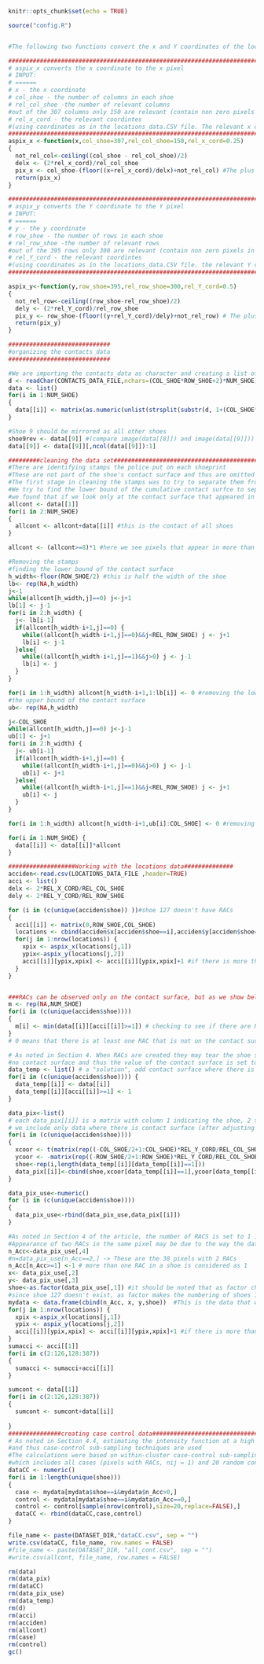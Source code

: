 ```{r setup, include=FALSE}
knitr::opts_chunk$set(echo = TRUE)
```

```{r load-config}
source("config.R")

```


```{r }

```

```{r 2.init_functions}
#The following two functions convert the x and Y coordinates of the location of a RAC to the X and Y pixels

##################################################################################################################
# aspix_x converts the x coordinate to the x pixel
# INPUT:
# ======
# x - the x coordinate
# col_shoe - the number of columns in each shoe
# rel_col_shoe -the number of relevant columns 
#out of the 307 columns only 150 are relevant (contain non zero pixels in some shoes)
# rel_x_cord - the relevant coordintes 
#(using coordinates as in the locations_data.CSV file. The relevant x coordinates are between -.25 and 0.25)
##################################################################################################################
aspix_x <-function(x,col_shoe=307,rel_col_shoe=150,rel_x_cord=0.25)
{
  not_rel_col<-ceiling((col_shoe - rel_col_shoe)/2)
  delx <- (2*rel_x_cord)/rel_col_shoe 
  pix_x <- col_shoe-(floor((x+rel_x_cord)/delx)+not_rel_col) #The plus rel_x_cord is because it is --rel_x_cord (the x starts from -rel_x_cord) 
  return(pix_x)    
}

##################################################################################################################
# aspix_y converts the Y coordinate to the Y pixel
# INPUT:
# ======
# y - the y coordinate
# row_shoe - the number of rows in each shoe
# rel_row_shoe -the number of relevant rows 
#out of the 395 rows only 300 are relevant (contain non zero pixels in some shoes)
# rel_Y_cord - the relevant coordintes 
#(using coordinates as in the locations_data.CSV file. the relevant Y coordinates are between -0.5 and 0.5)
##################################################################################################################

aspix_y<-function(y,row_shoe=395,rel_row_shoe=300,rel_Y_cord=0.5)
{
  not_rel_row<-ceiling((row_shoe-rel_row_shoe)/2)
  dely <- (2*rel_Y_cord)/rel_row_shoe 
  pix_y <- row_shoe-(floor((y+rel_Y_cord)/dely)+not_rel_row) # The plus rel_Y_cord is because it is --rel_Y_cord (the y starts from -0.5)
  return(pix_y) 
}  
```


```{r 3_contacts_data}
#############################
#organizing the contacts_data 
#############################

#We are importing the contacts_data as character and creating a list of contact shoe matrices 
d <- readChar(CONTACTS_DATA_FILE,nchars=(COL_SHOE*ROW_SHOE+2)*NUM_SHOE) 
data <- list() 
for(i in 1:NUM_SHOE)
{
  data[[i]] <- matrix(as.numeric(unlist(strsplit(substr(d, 1+(COL_SHOE*ROW_SHOE+2)*(i-1), (COL_SHOE*ROW_SHOE+2)*i-2), split="")) ),ROW_SHOE,COL_SHOE,byrow=1)
}

#Shoe 9 should be mirrored as all other shoes
shoe9rev <- data[[9]] #(compare image(data[[8]]) and image(data[[9]]))
data[[9]] <- data[[9]][,ncol(data[[9]]):1]

#########cleaning the data set###########################################
#There are identifying stamps the police put on each shoeprint
#These are not part of the shoe's contact surface and thus are omitted  
#The first stage in cleaning the stamps was to try to separate them from the actual contact surface 
#We try to find the lower bound of the cumulative contact surfce to separate the stamps from the actual contact surface
#we found that if we look only at the contact surface that appeared in more than 8 shoes it provided a relatively good separation      
allcont <- data[[1]]
for(i in 2:NUM_SHOE)
{
  allcont <- allcont+data[[i]] #this is the contact of all shoes  
}

allcont <- (allcont>=8)*1 #here we see pixels that appear in more than 8 shoes

#Removing the stamps
#finding the lower bound of the contact surface
h_width<-floor(ROW_SHOE/2) #this is half the width of the shoe
lb<- rep(NA,h_width) 
j<-1
while(allcont[h_width,j]==0) j<-j+1
lb[1] <- j-1 
for(i in 2:h_width) {
  j<- lb[i-1]
  if(allcont[h_width-i+1,j]==0) {
    while((allcont[h_width-i+1,j]==0)&&j<REL_ROW_SHOE) j <- j+1
    lb[i] <- j-1
  }else{
    while((allcont[h_width-i+1,j]==1)&&j>0) j <- j-1
    lb[i] <- j
  }
}

for(i in 1:h_width) allcont[h_width-i+1,1:lb[i]] <- 0 #removing the lower stamp
#the upper bound of the contact surface
ub<- rep(NA,h_width) 

j<-COL_SHOE
while(allcont[h_width,j]==0) j<-j-1
ub[1] <- j+1 
for(i in 2:h_width) {
  j<- ub[i-1]
  if(allcont[h_width-i+1,j]==0) {
    while((allcont[h_width-i+1,j]==0)&&j>0) j <- j-1
    ub[i] <- j+1
  }else{
    while((allcont[h_width-i+1,j]==1)&&j<REL_ROW_SHOE) j <- j+1
    ub[i] <- j
  }
}

for(i in 1:h_width) allcont[h_width-i+1,ub[i]:COL_SHOE] <- 0 #removing the upper stamp

for(i in 1:NUM_SHOE) {
  data[[i]] <- data[[i]]*allcont
}

```

```{r 4.contacts}

###################Working with the locations data##############
acciden<-read.csv(LOCATIONS_DATA_FILE ,header=TRUE)
acci <- list()
delx <- 2*REL_X_CORD/REL_COL_SHOE 
dely <- 2*REL_Y_CORD/REL_ROW_SHOE 

for (i in (c(unique(acciden$shoe)) ))#shoe 127 doesn't have RACs
{
  acci[[i]] <- matrix(0,ROW_SHOE,COL_SHOE) 
  locations <- cbind(acciden$x[acciden$shoe==i],acciden$y[acciden$shoe==i]) # the coordinates of the RAC
  for(j in 1:nrow(locations)) {
    xpix <- aspix_x(locations[j,1])
    ypix<-aspix_y(locations[j,2])
    acci[[i]][ypix,xpix] <- acci[[i]][ypix,xpix]+1 #if there is more than one RAC (accidental) in a pixel we will count it as well
  }
}



```

```{r 4.contacts}

###RACs can be observed only on the contact surface, but as we show below, the data has RACs where there is no contact surface
m <- rep(NA,NUM_SHOE)
for(i in (c(unique(acciden$shoe))))
{
  m[i] <- min(data[[i]][acci[[i]]>=1]) # checking to see if there are RACs where there is no contact surface
}
# 0 means that there is at least one RAC that is not on the contact surface

# As noted in Section 4. When RACs are created they may tear the shoe sole such that the location of the RAC appears to be on an area with 
#no contact surface and thus the value of the contact surface is set to 1 in all cases where there are RACs
data_temp <- list() # a "solution", add contact surface where there is a RAC.  
for(i in (c(unique(acciden$shoe)))) {
  data_temp[[i]] <- data[[i]]
  data_temp[[i]][acci[[i]]>=1] <- 1
}

data_pix<-list() 
# each data_pix[[i]] is a matrix with column 1 indicating the shoe, 2 the x, 3 the y, 4 the amount of RACs in that pixel
# we include only data where there is contact surface (after adjusting for the case that if there is a RAC there will be contact surface)
for(i in (c(unique(acciden$shoe)))) 
{
  xcoor <- t(matrix(rep((-COL_SHOE/2+1:COL_SHOE)*REL_Y_CORD/REL_COL_SHOE,ROW_SHOE),COL_SHOE,ROW_SHOE))
  ycoor <- -matrix(rep((-ROW_SHOE/2+1:ROW_SHOE)*REL_Y_CORD/REL_COL_SHOE,COL_SHOE),ROW_SHOE,COL_SHOE)
  shoe<-rep(i,length(data_temp[[i]][data_temp[[i]]==1]))
  data_pix[[i]]<-cbind(shoe,xcoor[data_temp[[i]]==1],ycoor[data_temp[[i]]==1],acci[[i]][data_temp[[i]]==1])# the data is only  where there is contact surface
}

data_pix_use<-numeric()
for (i in (c(unique(acciden$shoe))))
{
  data_pix_use<-rbind(data_pix_use,data_pix[[i]]) 
}

```

```{r 5}
#As noted in Section 4 of the article, the number of RACS is set to 1 in 38 cases where there are 2 RACs. 
#Appearance of two RACs in the same pixel may be due to the way the data were pre-processed and the location was defined.
n_Acc<-data_pix_use[,4]
#n=data_pix_use[n_Acc==2,] -> These are the 38 pixels with 2 RACs
n_Acc[n_Acc>=1] <-1 # more than one RAC in a shoe is considered as 1
x<- data_pix_use[,2]
y<- data_pix_use[,3]
shoe<-as.factor(data_pix_use[,1]) #it should be noted that as factor changes the numbering
#since shoe 127 doesn't exist, as factor makes the numbering of shoes 128 to 387 to decrease by 1. (shoe 128 is now 127 etc.)
mydata <- data.frame(cbind(n_Acc, x, y,shoe))  #This is the data that will be used                             
for(j in 1:nrow(locations)) {
  xpix <-aspix_x(locations[j,1])   
  ypix <- aspix_y(locations[j,2])  
  acci[[i]][ypix,xpix] <- acci[[i]][ypix,xpix]+1 #if there is more than one RAC in a pixel we will count it as well
}
sumacci <- acci[[1]]
for(i in c(2:126,128:387))
{
  sumacci <- sumacci+acci[[i]]
}

sumcont <- data[[1]]
for(i in c(2:126,128:387)) 
{
  sumcont <- sumcont+data[[i]]
  
}
###############creating case control data##########################################################################
# As noted in Section 4.4, estimating the intensity function at a high resolution is computationally challenging 
#and thus case-control sub-sampling techniques are used
#The calculations were based on within-cluster case-control sub-sampling, 
#which includes all cases (pixels with RACs, nij = 1) and 20 random controls (pixels without RACs, nij = 0) from each shoe
dataCC <- numeric()
for(i in 1:length(unique(shoe)))
{
  case <- mydata[mydata$shoe==i&mydata$n_Acc>0,]
  control <- mydata[mydata$shoe==i&mydata$n_Acc==0,]
  control <- control[sample(nrow(control),size=20,replace=FALSE),]
  dataCC <- rbind(dataCC,case,control)
}
```



```{r 5}
file_name <- paste(DATASET_DIR,"dataCC.csv", sep = "")
write.csv(dataCC, file_name, row.names = FALSE)
#file_name <- paste(DATASET_DIR, "all_cont.csv", sep = "")
#write.csv(allcont, file_name, row.names = FALSE)

```


```{r 5}
rm(data)
rm(data_pix)
rm(dataCC)
rm(data_pix_use)
rm(data_temp)
rm(d)
rm(acci)
rm(acciden)
rm(allcont)
rm(case)
rm(control)
gc()
```